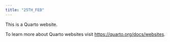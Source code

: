 ```yaml
---
title: "25TH_FEB"
---
```


This is a Quarto website.

To learn more about Quarto websites visit <https://quarto.org/docs/websites>.
